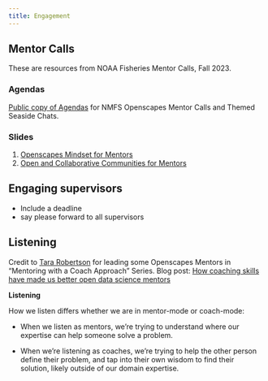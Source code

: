 ```yaml
---
title: Engagement
---
```


## Mentor Calls

These are resources from NOAA Fisheries Mentor Calls, Fall 2023.

### Agendas

[Public copy of Agendas](https://docs.google.com/document/d/16F5nt0TNfU66OakTBmuyrZkASv9vKDMGkXjb_eJY_78/edit?tab=t.0) for NMFS Openscapes Mentor Calls and Themed Seaside Chats.

### Slides

1.  [Openscapes Mindset for Mentors](https://docs.google.com/presentation/d/1EGXrIRzTptY3gcTlG20I7oW5oCzdIS9DB255AHjJ77U/edit#slide=id.p)
2.  [Open and Collaborative Communities for Mentors](https://docs.google.com/presentation/d/1rQ7N51AQl-A73SZnvRuPv2QJobIinvksKjIriQn0YNM/edit#slide=id.p)

## Engaging supervisors

-   Include a deadline
-   say please forward to all supervisors

## Listening

Credit to [Tara Robertson](https://tararobertson.ca/) for leading some Openscapes Mentors in “Mentoring with a Coach Approach” Series. Blog post: [How coaching skills have made us better open data science mentors](https://openscapes.org/blog/2023-05-17-mentor-coach/)

**Listening**

How we listen differs whether we are in mentor-mode or coach-mode:

-   When we listen as mentors, we’re trying to understand where our expertise can help someone solve a problem.

-   When we’re listening as coaches, we’re trying to help the other person define their problem, and tap into their own wisdom to find their solution, likely outside of our domain expertise.

